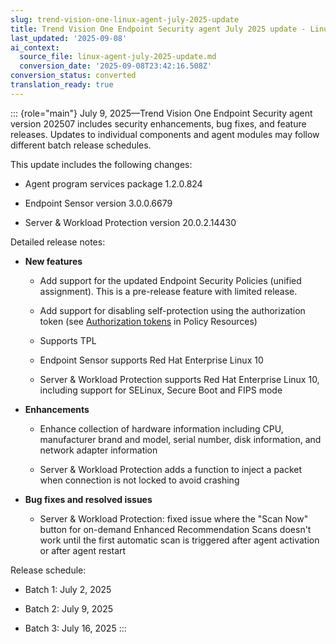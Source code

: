 ```yaml
---
slug: trend-vision-one-linux-agent-july-2025-update
title: Trend Vision One Endpoint Security agent July 2025 update - Linux
last_updated: '2025-09-08'
ai_context:
  source_file: linux-agent-july-2025-update.md
  conversion_date: '2025-09-08T23:42:16.508Z'
conversion_status: converted
translation_ready: true
---
```


::: {role="main"}
July 9, 2025—Trend Vision One Endpoint Security agent version 202507 includes security enhancements, bug fixes, and feature releases. Updates to individual components and agent modules may follow different batch release schedules.

This update includes the following changes:

- Agent program services package 1.2.0.824

- Endpoint Sensor version 3.0.0.6679

- Server & Workload Protection version 20.0.2.14430

Detailed release notes:

- **New features**

  - Add support for the updated Endpoint Security Policies (unified assignment). This is a pre-release feature with limited release.

  - Add support for disabling self-protection using the authorization token (see [Authorization tokens](resources-authorization-tokens.mdx) in Policy Resources)

  - Supports TPL

  - Endpoint Sensor supports Red Hat Enterprise Linux 10

  - Server & Workload Protection supports Red Hat Enterprise Linux 10, including support for SELinux, Secure Boot and FIPS mode

- **Enhancements**

  - Enhance collection of hardware information including CPU, manufacturer brand and model, serial number, disk information, and network adapter information

  - Server & Workload Protection adds a function to inject a packet when connection is not locked to avoid crashing

- **Bug fixes and resolved issues**

  - Server & Workload Protection: fixed issue where the "Scan Now" button for on-demand Enhanced Recommendation Scans doesn't work until the first automatic scan is triggered after agent activation or after agent restart

Release schedule:

- Batch 1: July 2, 2025

- Batch 2: July 9, 2025

- Batch 3: July 16, 2025
:::

